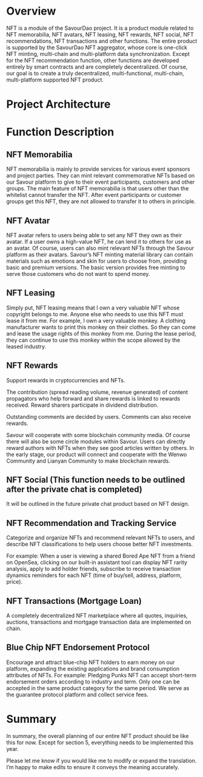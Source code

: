 # Overview
NFT is a module of the SavourDao project. It is a product module related to NFT memorabilia, NFT avatars, NFT leasing, NFT rewards, NFT social, NFT recommendations, NFT transactions and other functions. The entire product is supported by the SavourDao NFT aggregator, whose core is one-click NFT minting, multi-chain and multi-platform data synchronization. Except for the NFT recommendation function, other functions are developed entirely by smart contracts and are completely decentralized. Of course, our goal is to create a truly decentralized, multi-functional, multi-chain, multi-platform supported NFT product.

# Project Architecture

# Function Description

## NFT Memorabilia
NFT memorabilia is mainly to provide services for various event sponsors and project parties. They can mint relevant commemorative NFTs based on our Savour platform to give to their event participants, customers and other groups. The main feature of NFT memorabilia is that users other than the whitelist cannot transfer the NFT. After event participants or customer groups get this NFT, they are not allowed to transfer it to others in principle.

## NFT Avatar
NFT avatar refers to users being able to set any NFT they own as their avatar. If a user owns a high-value NFT, he can lend it to others for use as an avatar. Of course, users can also mint relevant NFTs through the Savour platform as their avatars. Savour’s NFT minting material library can contain materials such as emotions and skin for users to choose from, providing basic and premium versions. The basic version provides free minting to serve those customers who do not want to spend money.

## NFT Leasing
Simply put, NFT leasing means that I own a very valuable NFT whose copyright belongs to me. Anyone else who needs to use this NFT must lease it from me. For example, I own a very valuable monkey. A clothing manufacturer wants to print this monkey on their clothes. So they can come and lease the usage rights of this monkey from me. During the lease period, they can continue to use this monkey within the scope allowed by the leased industry.

## NFT Rewards
Support rewards in cryptocurrencies and NFTs.

The contribution (spread reading volume, revenue generated) of content propagators who help forward and share rewards is linked to rewards received. Reward sharers participate in dividend distribution.

Outstanding comments are decided by users. Comments can also receive rewards.

Savour will cooperate with some blockchain community media. Of course there will also be some circle modules within Savour. Users can directly reward authors with NFTs when they see good articles written by others. In the early stage, our product will connect and cooperate with the Wenwo Community and Lianyan Community to make blockchain rewards.

## NFT Social (This function needs to be outlined after the private chat is completed)
It will be outlined in the future private chat product based on NFT design.

## NFT Recommendation and Tracking Service
Categorize and organize NFTs and recommend relevant NFTs to users, and describe NFT classifications to help users choose better NFT investments.

For example: When a user is viewing a shared Bored Ape NFT from a friend on OpenSea, clicking on our built-in assistant tool can display NFT rarity analysis, apply to add holder friends, subscribe to receive transaction dynamics reminders for each NFT (time of buy/sell, address, platform, price).

## NFT Transactions (Mortgage Loan)
A completely decentralized NFT marketplace where all quotes, inquiries, auctions, transactions and mortgage transaction data are implemented on chain.

## Blue Chip NFT Endorsement Protocol
Encourage and attract blue-chip NFT holders to earn money on our platform, expanding the existing applications and brand consumption attributes of NFTs. For example: Pledging Punks NFT can accept short-term endorsement orders according to industry and term. Only one can be accepted in the same product category for the same period. We serve as the guarantee protocol platform and collect service fees.

# Summary
In summary, the overall planning of our entire NFT product should be like this for now. Except for section 5, everything needs to be implemented this year.

Please let me know if you would like me to modify or expand the translation. I’m happy to make edits to ensure it conveys the meaning accurately.